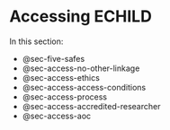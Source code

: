 # Accessing ECHILD {#sec-access}

In this section:

* @sec-five-safes
* @sec-access-no-other-linkage
* @sec-access-ethics
* @sec-access-access-conditions
* @sec-access-process
* @sec-access-accredited-researcher
* @sec-access-aoc
